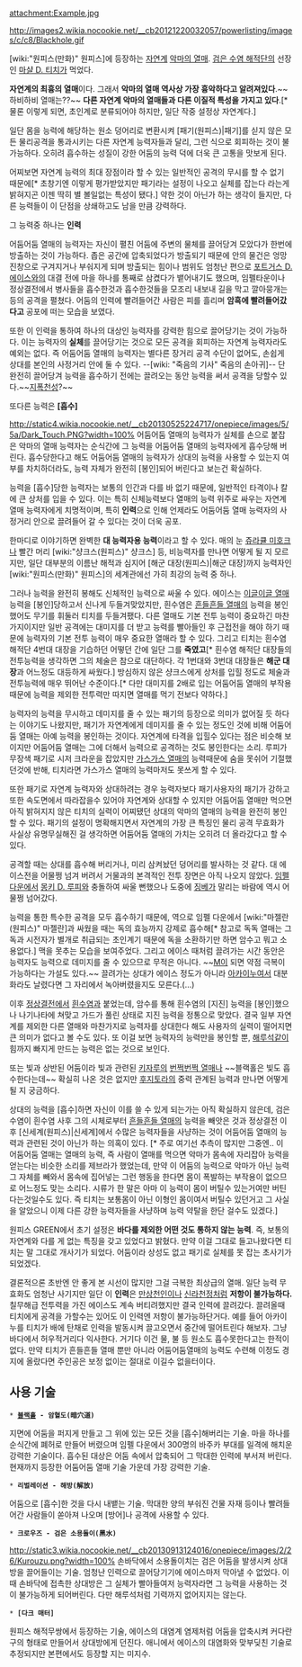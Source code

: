 attachment:Example.jpg

http://images2.wikia.nocookie.net/__cb20121220032057/powerlisting/images/c/c8/Blackhole.gif

[wiki:"원피스(만화)" 원피스]에 등장하는 [[자연계]] [[악마의 열매]]. [[검은 수염 해적단]]의 선장인 [[마샬 D. 티치]]가 먹었다.

'''자연계의 최흉의 열매'''이다. 그래서 '''악마의 열매 역사상 가장 흉악하다고 알려져있다'''.~~하비하비 열매는??~~ '''다른 자연계 악마의 열매들과 다른 이질적 특성을 가지고 있다'''.[* 물론 이렇게 되면, 초인계로 분류되어야 하지만, 일단 작중 설정상 자연계다.]

일단 몸을 능력에 해당하는 원소 덩어리로 변환시켜 [패기(원피스)|패기]를 싣지 않은 모든 물리공격을 통과시키는 다른 자연계 능력자들과 달리, 그런 식으로 회피하는 것이 불가능하다. 오히려 흡수하는 성질이 강한 어둠의 능력 덕에 더욱 큰 고통을 맛보게 된다. 

어찌보면 자연계 능력의 최대 장점이라 할 수 있는 일반적인 공격의 무시를 할 수 없기 때문에[* 초창기엔 이렇게 평가받았지만 패기라는 설정이 나오고 실체를 잡는다 라는게 밝혀지곤 이젠 딱히 별 볼일없는 특성이 됐다.] 약한 것이 아닌가 하는 생각이 들지만, 다른 능력들이 이 단점을 상쇄하고도 남을 만큼 강력하다.

그 능력중 하나는 '''인력'''

어둠어둠 열매의 능력자는 자신이 펼친 어둠에 주변의 물체를 끌어당겨 모았다가 한번에 방출하는 것이 가능하다. 좁은 공간에 압축되었다가 방출되기 때문에 안의 물건은 엉망진창으로 구겨지거나 부숴지게 되며 방출되는 힘이나 범위도 엄청난 편으로 [[포트거스 D. 에이스]]와의 대결 전에 마을 하나를 통째로 삼켰다가 뱉어내기도 했으며, 임펠타운이나 정상결전에서 병사들을 흡수한것과 흡수한것들을 모조리 내보내 길을 막고 깔아뭉개는 등의 공격을 펼쳤다. 어둠의 인력에 빨려들어간 사람은 피를 흘리며 '''암흑에 빨려들어갔다고''' 공포에 떠는 모습을 보였다.

또한 이 인력을 통하여 하나의 대상인 능력자를 강력한 힘으로 끌어당기는 것이 가능하다. 이는 능력자의 '''실체'''를 끌어당기는 것으로 모든 공격을 회피하는 자연계 능력자라도 예외는 없다. 즉 어둠어둠 열매의 능력자는 별다른 장거리 공격 수단이 없어도, 손쉽게 상대를 본인의 사정거리 안에 둘 수 있다. --[wiki: "죽음의 기사" 죽음의 손아귀]-- 단 완전히 끌어당겨 능력을 흡수하기 전에는 끌려오는 동안 능력을 써서 공격을 당할수 있다.~~[[지폭천성]]?~~

또다른 능력은 '''[흡수]'''

http://static4.wikia.nocookie.net/__cb20130525224717/onepiece/images/5/5a/Dark_Touch.PNG?width=100%
어둠어둠 열매의 능력자가 실체를 손으로 붙잡은 악마의 열매 능력자는 순식간에 그 능력을 어둠어둠 열매의 능력자에게 흡수당해 버린다. 흡수당한다고 해도 어둠어둠 열매의 능력자가 상대의 능력을 사용할 수 있는지 여부를 차치하더라도, 능력 자체가 완전히 [봉인]되어 버린다고 보는건 확실하다.

능력을 [흡수]당한 능력자는 보통의 인간과 다를 바 없기 때문에, 일반적인 타격이나 칼에 큰 상처를 입을 수 있다. 이는 특히 신체능력보다 열매의 능력 위주로 싸우는 자연계 열매 능력자에게 치명적이며, 특히 '''인력'''으로 인해 언제라도 어둠어둠 열매 능력자의 사정거리 안으로 끌려들어 갈 수 있다는 것이 더욱 공포.

한마디로 이야기하면 완벽한 '''대 능력자용 능력'''이라고 할 수 있다. 매의 눈 [[쥬라큘 미호크]]나 빨간 머리 [wiki:"샹크스(원피스)" 샹크스] 등, 비능력자를 만나면 어떻게 될 지 모르지만, 일단 대부분의 이름난 해적과 심지어 [해군 대장(원피스)|해군 대장]까지 능력자인 [wiki:"원피스(만화)" 원피스]의 세계관에선 가히 최강의 능력 중 하나.

그러나 능력을 완전히 봉해도 신체적인 능력으로 싸울 수 있다. 에이스는 [[이글이글 열매]] 능력을 [봉인]당하고서 신나게 두들겨맞았지만, 흰수염은 [[흔들흔들 열매]]의 능력을 봉인했어도 무기를 휘둘러 티치를 두들겨팼다. 다른 열매도 기본 전투 능력이 중요하긴 마찬가지이지만 일반 공격에는 대미지를 더 받고 능력를 빨아들인 후 근접전을 해야 하기 때문에 능력자의 기본 전투 능력이 매우 중요한 열매라 할 수 있다. 그리고 티치는 흰수염 해적단 4번대 대장을 기습하던 어떻던 간에 일단 그를 '''죽였고'''[* 흰수염 해적단 대장들의 전투능력을 생각하면 그의 체술은 참으로 대단하다. 각 1번대와 3번대 대장들은 '''해군 대장'''과 어느정도 대등하게 싸웠다.] 방심하지 않은 샹크스에게 상처를 입힐 정도로 체술과 전투능력에 매우 뛰어난 수준이다.[* 다만 대미지를 2배로 입는 어둠어둠 열매의 부작용 때문에 능력을 제외한 전투력만 따지면 열매를 먹기 전보다 약하다.]

능력자의 능력을 무시하고 데미지를 줄 수 있는 패기의 등장으로 의미가 없어질 듯 하다는 이야기도 나왔지만, 패기가 자연계에게 데미지를 줄 수 있는 정도인 것에 비해 어둠어둠 열매는 아예 능력을 봉인하는 것이다. 자연계에 타격을 입힐수 있다는 점은 비슷해 보이지만 어둠어둠 열매는 그에 더해서 능력으로 공격하는 것도 봉인한다는 소리. 루피가 무장색 패기로 시저 크라운을 잡았지만 [[가스가스 열매]]의 능력때문에 숨을 못쉬어 기절했던것에 반해, 티치라면 가스가스 열매의 능력마저도 못쓰게 할 수 있다. 

또한 패기로 자연계 능력자와 상대하려는 경우 능력자보다 패기사용자의 패기가 강하고 또한 속도면에서 따라잡을수 있어야 자연계와 상대할 수 있지만 어둠어둠 열매만 먹으면 아직 밝혀지지 않은 티치의 실력이 어찌됐던 상대의 악마의 열매의 능력을 완전히 봉인할 수 있다. 패기의 설정이 명확해지면서 자연계의 가장 큰 특징인 물리 공격 무효화가 사실상 유명무실해진 걸 생각하면 어둠어둠 열매의 가치는 오히려 더 올라갔다고 할 수 있다.

공격할 때는 상대를 흡수해 버리거나, 미리 삼켜놨던 덩어리를 발사하는 것 같다. 대 에이스전을 어물쩡 넘겨 버려서 거물과의 본격적인 전투 장면은 아직 나오지 않았다. [[임펠 다운]]에서 [[몽키 D. 루피]]와 충돌하여 싸울 뻔했으나 도중에 [[징베]]가 말리는 바람에 역시 어물쩡 넘어갔다.

능력을 통한 특수한 공격을 모두 흡수하기 때문에, 역으로 임펠 다운에서 [wiki:"마젤란(원피스)" 마젤란]과 싸웠을 때는 독의 효능까지 강제로 흡수해[* 참고로 독독 열매는 그 독과 시전자가 별개로 취급되는 초인계기 때문에 독을 소환하기만 하면 암수고 뭐고 소용없다.] 맥을 못추는 모습을 보여주었다.  그리고 에이스 때처럼 끌려가는 시간 동안은 능력자도 능력으로 데미지를 줄 수 있으므로 무적은 아니다. ~~[[M]]이 되면 약점 극복이 가능하다는 가설도 있다.~~ 끌려가는 상대가 에이스 정도가 아니라 [[아카이누]]여서 대분화라도 날렸다면 그 자리에서 녹아버렸을지도 모른다.(...)

이후 [[정상결전]]에서 [[흰수염]]과 붙었는데, 암수를 통해 흰수염의 [지진] 능력을 [봉인]했으나 나기나타에 쳐맞고 가드가 풀린 상태로 지진 능력을 정통으로 맞았다. 결국 일부 자연계를 제외한 다른 열매와 마찬가지로 능력자를 상대한다 해도 사용자의 실력이 떨어지면 큰 의미가 없다고 볼 수도 있다. 또 이걸 보면 능력자의 능력만을 봉인할 뿐, [[해루석]]같이 힘까지 빠지게 만드는 능력은 없는 것으로 보인다.  

또는 빛과 상반된 어둠이라 빛과 관련된 [[키자루]]의 [[번쩍번쩍 열매]]나 ~~블랙홀은 빛도 흡수한다는데~~ 확실히 나온 것은 없지만 [[후지토라]]의 중력 관계된 능력과 만나면 어떻게 될 지 궁금하다.

상대의 능력을 [흡수]하면 자신이 이를 쓸 수 있게 되는가는 아직 확실하지 않은데, 검은 수염이 흰수염 사후 그의 시체로부터 [[흔들흔들 열매]]의 능력을 빼앗은 것과 정상결전 이후 [신세계(원피스)|신세계]에서 수많은 능력자들을 사냥하는 것이 어둠어둠 열매의 능력과 관련된 것이 아닌가 하는 의혹이 있다. [* 주로 여기선 추측이 많지만 그중엔.. 이 어둠어둠 열매는 열매의 능력, 즉 사람이 열매를 먹으면 악마가 몸속에 자리잡아 능력을 얻는다는 비슷한 소리를 제브라가 했었는데, 만약 이 어둠의 능력으로 악마가 아닌 능력 그 자체를 빼와서 몸속에 집어넣는 그런 행동을 한다면 몸이 폭발하는 부작용이 없으므로 어느정도 맞는 소리다. 시류가 한 말은 아마 이 능력이 몸이 버틸수 있는거여만 버틴다는것일수도 있다. 즉 티치는 보통몸이 아닌 이형인 몸이여서 버틸수 있던거고 그 사실을 알았으니 이제 다른 강한 능력자들을 사냥하며 능력 약탈을 한단 걸수도 있겠다.]

원피스 GREEN에서 초기 설정은 '''바다를 제외한 어떤 것도 통하지 않는 능력'''. 즉, 보통의 자연계와 다를 게 없는 특징을 갖고 있었다고 밝혔다. 만약 이걸 그대로 들고나왔다면 티치는 말 그대로 개사기가 되었다. 어둠이라 상성도 없고 패기로 실체를 못 잡는 초사기가 되었겠다.

결론적으론 초반엔 안 좋게 본 시선이 많지만 그걸 극복한 최상급의 열매. 일단 능력 무효화도 엄청난 사기지만 일단 이 '''인력'''은 [[만상천인]]이나 [[신라천정]]처럼 '''저항이 불가능하다.''' 칠무해급 전투력을 가진 에이스도 계속 버티려했지만 결국 인력에 끌려갔다. 끌려올때 티치에게 공격을 가할수는 있어도 이 인력엔 저항이 불가능하단거다. 예를 들어 아카이누를 티치가 배에 탄채로 인력을 발동시켜 끌고오면서 중간에 떨어트린다 해보자. 그냥 바다에서 허우적거리다 익사한다. 거기다 이건 물, 불 등 원소도 흡수못한다고는 한적이 없다. 만약 티치가 흔들흔들 열매 뿐만 아니라 어둠어둠열매의 능력도 수련해 이정도 경지에 올랐다면 주인공은 보정 없이는 절대로 이길수 없을터이다. 

== 사용 기술 ==
 * '''[[블랙홀]] - 암혈도(暗穴道)'''
지면에 어둠을 퍼지게 만들고 그 위에 있는 모든 것을 [흡수]해버리는 기술. 마을 하나를 순식간에 폐허로 만들어 버렸으며 임펠 다운에서 300명의 바주카 부대를 일격에 해치운 강력한 기술이다. 흡수된 대상은 어둠 속에서 압축되어 그 막대한 인력에 부서져 버린다. 현재까지 등장한 어둠어둠 열매 기술 가운데 가장 강력한 기술.

 * '''리벌레이션 - 해방(解放)'''
어둠으로 [흡수]한 것을 다시 내뱉는 기술. 막대한 양의 부숴진 건물 자재 등이나 빨려들어간 사람들이 쏟아져 나오며 [방어]나 공격에 사용할 수 있다.

 * '''크로우즈 - 검은 소용돌이(黑水)'''
http://static3.wikia.nocookie.net/__cb20130913124016/onepiece/images/2/26/Kurouzu.png?width=100%
손바닥에서 소용돌이치는 검은 어둠을 발생시켜 상대방을 끌어들이는 기술. 엄청난 인력으로 끌어당기기에 에이스마저 막아낼 수 없었다. 이 때 손바닥에 접촉한 상대방은 그 실체가 빨아들여저 능력자라면 그 능력을 사용하는 것이 불가능하게 되어버린다. 다만 해루석처럼 기력까지 없어지지는 않는다.

 * '''[다크 매터]'''
원피스 해적무쌍에서 등장하는 기술, 에이스의 대염계 염제처럼 어둠을 압축시켜 커다란 구의 형태로 만들어서 상대방에게 던진다. 애니에서 에이스의 대염화와 맞부딪친 기술로 추정되지만 본편에서도 등장할 지는 미지수.

